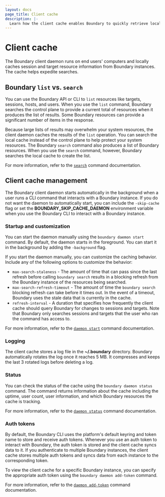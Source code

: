 ```yaml
---
layout: docs
page_title: Client cache
description: |-
  Learn how the client cache enables Boundary to quickly retrieve local information about session and target resources.
---
```


# Client cache

The Boundary client daemon runs on end users' computers and locally caches session and target resource information from Boundary instances.
The cache helps expedite searches.

## Boundary `list` vs. `search`

You can use the Boundary API or CLI to `list` resources like targets, sessions, hosts, and users.
When you use the `list` command, Boundary searches the control plane to provide a current total of resources when it produces the list of results.
Some Boundary resources can provide a significant number of items in the response.

Because large lists of results may overwhelm your system resources, the client daemon caches the results of the `list` operation.
You can search the local cache instead of the control plane to help protect your system resources.
The Boundary `search` command also produces a list of Boundary resources.
When you use the `search` command, however, Boundary searches the local cache to create the list.

For more information, refer to the [`search`](/boundary/docs/commands/search) command documentation.

## Client cache management

The Boundary client daemon starts automatically in the background when a user runs a CLI command that interacts with a Boundary instance.
If you do not want the daemon to automatically start, you can include the `-skip-cache` flag or set the **BOUNDARY_SKIP_CACHE_DAEMON** environment variable when you use the Boundary CLI to interact with a Boundary instance.

### Startup and customization

You can start the daemon manually using the `boundary daemon start` command.
By default, the daemon starts in the foreground.
You can start it in the background by adding the `-background` flag.

If you start the daemon manually, you can customize the caching behavior.
Include any of the following options to customize the behavior:

- `max-search-staleness` - The amount of time that can pass since the last refresh before calling `boundary search` results in a blocking refresh from the Boundary instance of the resources being searched.
- `max-search-refresh-timeout` - The amount of time the `boundary search` blocking refresh can take before it times out.
In the event of a timeout, Boundary uses the stale data that is currently in the cache.
- `refresh-interval` - A duration that specifies how frequently the client cache should query Boundary for changes to sessions and targets.
Note that Boundary only searches sessions and targets that the user who ran the command has access to.

For more information, refer to the [`daemon start`](/boundary/docs/commands/daemon/start) command documentation.

### Logging

The client cache stores a log file in the **~/.boundary** directory.
Boundary automatically rotates the log once it reaches 5 MB.
It compresses and keeps the last 3 rotated logs before deleting a log.

### Status

You can check the status of the cache using the `boundary daemon status` command.
The command returns information about the cache including the uptime, user count, user information, and which Boundary resources the cache is tracking.

For more information, refer to the [`daemon status`](/boundary/docs/commands/daemon/status) command documentation.


### Auth tokens

By default, the Boundary CLI uses the platform's default keyring and token name to store and receive auth tokens.
Whenever you use an auth token to interact with Boundary, the auth token is stored and the client cache syncs data to it.
If you authenticate to multiple Boundary instances, the client cache stores multiple auth tokens and syncs data from each instance to the corresponding token.

To view the client cache for a specific Boundary instance, you can specify the appropriate auth token using the `boundary daemon add-token` command.

For more information, refer to the [`daemon add-token`](/boundary/docs/commands/daemon/add-token) command documentation.